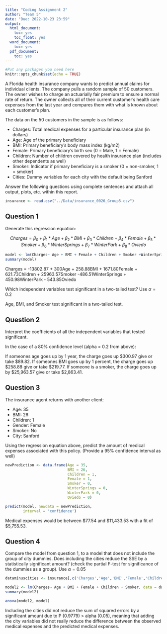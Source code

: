 ```yaml
---
title: "Coding Assignment 2"
author: "Team 5"
date: "Due: 2022-10-23 23:59"
output:
  html_document:
    toc: yes
    toc_float: yes
  word_document:
    toc: yes
  pdf_document:
    toc: yes
---
```


```r
#Put any packages you need here
knitr::opts_chunk$set(echo = TRUE)
```

A Florida health insurance company wants to predict annual claims for individual clients. The company pulls a random sample of 50 customers. The owner wishes to charge an actuarially fair premium to ensure a normal rate of return. The owner collects all of their current customer’s health care expenses from the last year and compares them with what is known about each customer’s plan. 

The data on the 50 customers in the sample is as follows:

-	Charges: Total medical expenses for a particular insurance plan (in dollars)
-	Age: Age of the primary beneficiary
-	BMI: Primary beneficiary’s body mass index (kg/m2)
-	Female: Primary beneficiary’s birth sex (0 = Male, 1 = Female)
-	Children: Number of children covered by health insurance plan (includes other dependents as well)
-	Smoker: Indicator if primary beneficiary is a smoker (0 = non-smoker, 1 = smoker)
-	Cities: Dummy variables for each city with the default being Sanford

Answer the following questions using complete sentences and attach all output, plots, etc. within this report.


```r
insurance <- read.csv("../Data/insurance_0026_Group5.csv")
```



## Question 1

Generate this regression equation:

$$Charges = \beta_{0}+\beta_{1}*Age+\beta_{2}*BMI+\beta_{3}*Children + \beta_{4}*Female + \beta_{5}*Smoker + \beta_{6}*WinterSprings + \beta_{7}*WinterPark + \beta_{8}*Oviedo$$

```r
model <- lm(Charges~ Age + BMI + Female + Children + Smoker +WinterSprings + WinterPark + Oviedo, data = insurance)
summary(model)

```
Charges = -13802.87 + 300Age + 258.88BMI + 1671.80Female + 621.73Children + 25963.57Smoker -486.51WinterSprings + 450.98WinterPark - 543.85Oviedo 

Which independent variables test significant in a two-tailed test? Use $\alpha = 0.2$

Age, BMI, and Smoker test significant in a two-tailed test.

## Question 2

Interpret the coefficients of all the independent variables that tested significant.

In the case of a 80% confidence level (alpha = 0.2 from above):

If someones age goes up by 1 year, the charge goes up $300.97 give or take $89.82.
If someones BMI goes up by 1 percent, the charge goes up $258.88 give or take $219.77.
If someone is a smoker, the charge goes up by $25,963.57 give or take $2,863.41.

## Question 3

The insurance agent returns with another client:

- Age: 35
- BMI: 26
- Children: 1
- Gender: Female
- Smoker: No
- City: Sanford

Using the regression equation above, predict the amount of medical expenses associated with this policy. (Provide a 95% confidence interval as well)

```r
newPrediction <- data.frame(Age = 35,
                            BMI = 26,
                            Children = 1,
                            Female = 1,
                            Smoker = 0,
                            WinterSprings = 0,
                            WinterPark = 0,
                            Oviedo = 0)

predict(model, newdata = newPrediction,
        interval = 'confidence')

```
Medical expenses would be between $77.54 and $11,433.53 with a fit of $5,755.53.

## Question 4

Compare the model from question 1, to a model that does not include the group of city dummies. Does including the cities reduce the SSE by a statistically significant amount? (check the partial F-test for significance of the dummies as a group). Use $\alpha = 0.05$

```r

dataminuscities <- insurance[,c('Charges','Age','BMI','Female','Children','Smoker')]

model2 <- lm(Charges~ Age + BMI + Female + Children + Smoker, data = dataminuscities) 
summary(model2)

anova(model2, model)
```
Including the cities did not reduce the sum of squared errors by a significant amount due to P (0.9779) > alpha (0.05), meaning that adding the city variables did not really reduce the difference between the observed medical expenses and the predicted medical expenses. 



